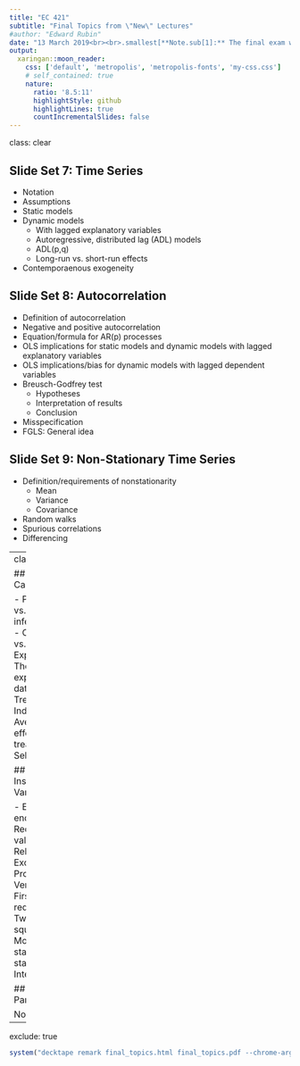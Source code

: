 ```yaml
---
title: "EC 421"
subtitle: "Final Topics from \"New\" Lectures"
#author: "Edward Rubin"
date: "13 March 2019<br><br>.smallest[**Note.sub[1]:** The final exam will focus on the following topics. I will also assume a basic understanding of the material from the midterm.<br><br>**Note.sub[2]:** As with the midterm, you do not need to memorize proofs. Understand the steps/reasoning. Intuition is paramount. I might ask how you get from one step to the next. I won't ask you to write down a full proof.]"
output:
  xaringan::moon_reader:
    css: ['default', 'metropolis', 'metropolis-fonts', 'my-css.css']
    # self_contained: true
    nature:
      ratio: '8.5:11'
      highlightStyle: github
      highlightLines: true
      countIncrementalSlides: false
---
```

class: clear

## Slide Set 7: Time Series

- Notation
- Assumptions
- Static models
- Dynamic models
  - With lagged explanatory variables
  - Autoregressive, distributed lag (ADL) models
  - ADL(p,q)
  - Long-run vs. short-run effects
- Contemporaenous exogeneity

## Slide Set 8: Autocorrelation

- Definition of autocorrelation
- Negative and positive autocorrelation
- Equation/formula for AR(p) processes
- OLS implications for static models and dynamic models with lagged explanatory variables
- OLS implications/bias for dynamic models with lagged dependent variables
- Breusch-Godfrey test
  - Hypotheses
  - Interpretation of results
  - Conclusion
- Misspecification
- FGLS: General idea

## Slide Set 9: Non-Stationary Time Series

- Definition/requirements of nonstationarity
  - Mean
  - Variance
  - Covariance
- Random walks
- Spurious correlations
- Differencing

---
class: clear

## Slide Set 10: Causality

- Prediction vs. causal inference/estimation
- Correlation vs. causation
- Experiments/RCTs
- The "ideal experiment" (ideal dataset)
- Treatment effects:
  - Individual effects
  - Average treatment effects
  - Constant treatment effects
- Selection bias

## Slide Set 11: Instrumental Variables

- Exogeneity and endogeneity
- Requirements for a valid instrument
  - Relevant
  - Exogenous
- Probability limit
- Venn diagrams
- First stage and reduced form
- Two-stage least squares
  - Motivation
  - First stage
  - Second stage
- Interpretation

## Slide Set 12: Panel Data

Not on the final. 😺

---
exclude: true

```R
system("decktape remark final_topics.html final_topics.pdf --chrome-arg=--allow-file-access-from-files")
```
